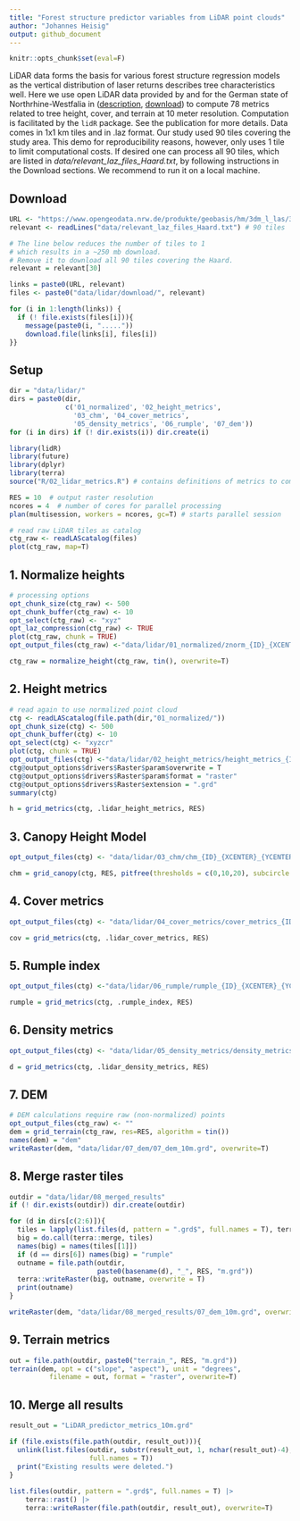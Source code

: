 ```yaml
---
title: "Forest structure predictor variables from LiDAR point clouds"
author: "Johannes Heisig"
output: github_document
---
```


```r
knitr::opts_chunk$set(eval=F)
```


LiDAR data forms the basis for various forest structure regression models as the vertical distribution of laser returns describes tree characteristics well. Here we use open LiDAR data provided by and for the German state of Northrhine-Westfalia in ([description](https://www.bezreg-koeln.nrw.de/brk_internet/geobasis/hoehenmodelle/3d-messdaten/index.html), [download](https://www.opengeodata.nrw.de/produkte/geobasis/hm/3dm_l_las/)) to compute 78 metrics related to tree height, cover, and terrain at 10 meter resolution. Computation is facilitated by the `lidR` package. See the publication for more details. Data comes in 1x1 km tiles and in .laz format. Our study used 90 tiles covering the study area. This demo for reproducibility reasons, however, only uses 1 tile to limit computational costs. If desired one can process all 90 tiles, which are listed in *data/relevant_laz_files_Haard.txt*, by following instructions in the Download sections. We recommend to run it on a local machine.

## Download

```r
URL <- "https://www.opengeodata.nrw.de/produkte/geobasis/hm/3dm_l_las/3dm_l_las/"
relevant <- readLines("data/relevant_laz_files_Haard.txt") # 90 tiles

# The line below reduces the number of tiles to 1
# which results in a ~250 mb download. 
# Remove it to download all 90 tiles covering the Haard.
relevant = relevant[30]

links = paste0(URL, relevant)
files <- paste0("data/lidar/download/", relevant)

for (i in 1:length(links)) {
  if (! file.exists(files[i])){
    message(paste0(i, "....."))
    download.file(links[i], files[i])
}}
```

## Setup

```r
dir = "data/lidar/"
dirs = paste0(dir, 
              c('01_normalized', '02_height_metrics', 
                '03_chm', '04_cover_metrics', 
                '05_density_metrics', '06_rumple', '07_dem'))
for (i in dirs) if (! dir.exists(i)) dir.create(i)

library(lidR)
library(future)
library(dplyr)
library(terra)
source("R/02_lidar_metrics.R") # contains definitions of metrics to compute

RES = 10  # output raster resolution
ncores = 4  # number of cores for parallel processing
plan(multisession, workers = ncores, gc=T) # starts parallel session

# read raw LiDAR tiles as catalog
ctg_raw <- readLAScatalog(files)
plot(ctg_raw, map=T)
```

## 1. Normalize heights

```r
# processing options
opt_chunk_size(ctg_raw) <- 500
opt_chunk_buffer(ctg_raw) <- 10
opt_select(ctg_raw) <- "xyz"
opt_laz_compression(ctg_raw) <- TRUE
plot(ctg_raw, chunk = TRUE)
opt_output_files(ctg_raw) <-"data/lidar/01_normalized/znorm_{ID}_{XCENTER}_{YCENTER}"

ctg_raw = normalize_height(ctg_raw, tin(), overwrite=T)
```

## 2. Height metrics

```r
# read again to use normalized point cloud
ctg <- readLAScatalog(file.path(dir,"01_normalized/"))
opt_chunk_size(ctg) <- 500
opt_chunk_buffer(ctg) <- 10
opt_select(ctg) <- "xyzcr"
plot(ctg, chunk = TRUE)
opt_output_files(ctg) <-"data/lidar/02_height_metrics/height_metrics_{ID}_{XCENTER}_{YCENTER}"
ctg@output_options$drivers$Raster$param$overwrite = T
ctg@output_options$drivers$Raster$param$format = "raster"
ctg@output_options$drivers$Raster$extension = ".grd"
summary(ctg)

h = grid_metrics(ctg, .lidar_height_metrics, RES) 
```

## 3. Canopy Height Model

```r
opt_output_files(ctg) <- "data/lidar/03_chm/chm_{ID}_{XCENTER}_{YCENTER}"

chm = grid_canopy(ctg, RES, pitfree(thresholds = c(0,10,20), subcircle = 0.2)) 
```

## 4. Cover metrics

```r
opt_output_files(ctg) <- "data/lidar/04_cover_metrics/cover_metrics_{ID}_{XCENTER}_{YCENTER}"

cov = grid_metrics(ctg, .lidar_cover_metrics, RES)
```

## 5. Rumple index

```r
opt_output_files(ctg) <-"data/lidar/06_rumple/rumple_{ID}_{XCENTER}_{YCENTER}"

rumple = grid_metrics(ctg, .rumple_index, RES)
```

## 6. Density metrics

```r
opt_output_files(ctg) <- "data/lidar/05_density_metrics/density_metrics_{ID}_{XCENTER}_{YCENTER}"

d = grid_metrics(ctg, .lidar_density_metrics, RES)
```

## 7. DEM

```r
# DEM calculations require raw (non-normalized) points
opt_output_files(ctg_raw) <- ""
dem = grid_terrain(ctg_raw, res=RES, algorithm = tin())
names(dem) = "dem"
writeRaster(dem, "data/lidar/07_dem/07_dem_10m.grd", overwrite=T)
```

## 8. Merge raster tiles

```r
outdir = "data/lidar/08_merged_results"
if (! dir.exists(outdir)) dir.create(outdir)

for (d in dirs[c(2:6)]){
  tiles = lapply(list.files(d, pattern = ".grd$", full.names = T), terra::rast)
  big = do.call(terra::merge, tiles)
  names(big) = names(tiles[[1]])
  if (d == dirs[6]) names(big) = "rumple"
  outname = file.path(outdir, 
                      paste0(basename(d), "_", RES, "m.grd"))
  terra::writeRaster(big, outname, overwrite = T)
  print(outname)
}

writeRaster(dem, "data/lidar/08_merged_results/07_dem_10m.grd", overwrite=T)
```

## 9. Terrain metrics

```r
out = file.path(outdir, paste0("terrain_", RES, "m.grd"))
terrain(dem, opt = c("slope", "aspect"), unit = "degrees",
          filename = out, format = "raster", overwrite=T)
```

## 10. Merge all results

```r
result_out = "LiDAR_predictor_metrics_10m.grd"

if (file.exists(file.path(outdir, result_out))){
  unlink(list.files(outdir, substr(result_out, 1, nchar(result_out)-4),
                    full.names = T))
  print("Existing results were deleted.")
}
  
list.files(outdir, pattern = ".grd$", full.names = T) |> 
    terra::rast() |> 
    terra::writeRaster(file.path(outdir, result_out), overwrite=T)
```


